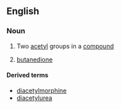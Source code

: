 ==English==

===Noun===
{{en-noun|-}}

# {{context|organic chemistry|in combination}} Two [[acetyl]] groups in a [[compound]]
# {{context|organic compound}} [[butanedione]]

====Derived terms====
*[[diacetylmorphine]]
*[[diacetylurea]]